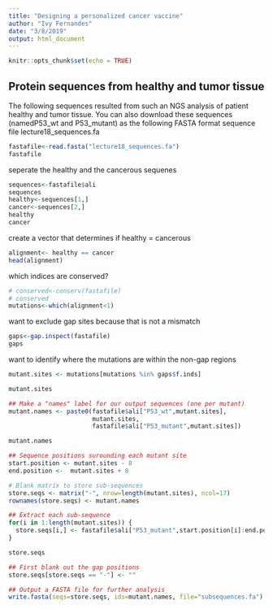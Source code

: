 ```yaml
---
title: "Designing a personalized cancer vaccine"
author: "Ivy Fernandes"
date: "3/8/2019"
output: html_document
---
```


```r
knitr::opts_chunk$set(echo = TRUE)
```

## Protein sequences from healthy and tumor tissue
The following sequences resulted from such an NGS analysis of patient healthy and tumor tissue. You can also download these sequences (namedP53_wt and P53_mutant) as the following FASTA format sequence file lecture18_sequences.fa

```r
fastafile<-read.fasta("lecture18_sequences.fa")
fastafile
```

seperate the healthy and the cancerous sequenes
```r
sequences<-fastafile$ali
sequences
healthy<-sequences[1,]
cancer<-sequences[2,]
healthy
cancer
```

create a vector that determines if healthy = cancerous

```r
alignment<- healthy == cancer
head(alignment)

```

which indices are conserved?
```r
# conserved<-conserv(fastafile)
# conserved
mutations<-which(alignment<1)
```


want to exclude gap sites because that is not a mismatch
```r
gaps<-gap.inspect(fastafile)
gaps
```

want to identify where the mutations are within the non-gap regions
```r
mutant.sites <- mutations[mutations %in% gaps$f.inds]

mutant.sites
```

```r
## Make a "names" label for our output sequences (one per mutant)
mutant.names <- paste0(fastafile$ali["P53_wt",mutant.sites],
                       mutant.sites,
                       fastafile$ali["P53_mutant",mutant.sites])

mutant.names
```


```r
## Sequence positions surounding each mutant site
start.position <- mutant.sites - 8
end.position <-  mutant.sites + 8

# Blank matrix to store sub-sequences
store.seqs <- matrix("-", nrow=length(mutant.sites), ncol=17)
rownames(store.seqs) <- mutant.names

## Extract each sub-sequence
for(i in 1:length(mutant.sites)) {
  store.seqs[i,] <- fastafile$ali["P53_mutant",start.position[i]:end.position[i]]
}

store.seqs
```


```r
## First blank out the gap positions 
store.seqs[store.seqs == "-"] <- ""

## Output a FASTA file for further analysis
write.fasta(seqs=store.seqs, ids=mutant.names, file="subsequences.fa")
```

